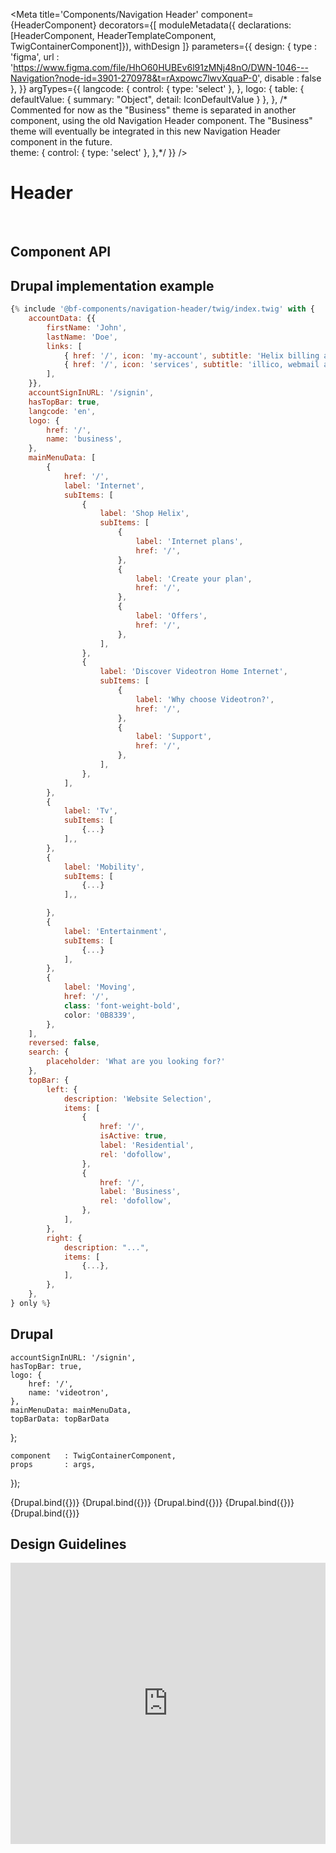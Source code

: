 
<Meta
    title='Components/Navigation Header'
    component={HeaderComponent}
    decorators={[
        moduleMetadata({ declarations: [HeaderComponent, HeaderTemplateComponent, TwigContainerComponent]}),
        withDesign
    ]}
    parameters={{
        design: {
            type    : 'figma',
            url     : 'https://www.figma.com/file/HhO60HUBEv6l91zMNj48nO/DWN-1046---Navigation?node-id=3901-270978&t=rAxpowc7lwvXquaP-0',
            disable : false
        },
    }}
    argTypes={{
        langcode: {
            control: { type: 'select' },
        },
        logo: {
            table: {
                defaultValue: {
                    summary: "Object",
                    detail: IconDefaultValue
                }
            },
        },
        /*
        Commented for now as the "Business" theme is separated in another component,
        using the old Navigation Header component. The "Business" theme will
        eventually be integrated in this new Navigation Header component in the future.        
        theme: {
            control: { type: 'select' },
        },*/
    }}
/>

# Header

<br />

## Component API

<ArgsTable of={HeaderComponent} />

## Drupal implementation example

```jsx
{% include '@bf-components/navigation-header/twig/index.twig' with {
    accountData: {{
        firstName: 'John',
        lastName: 'Doe',
        links: [
            { href: '/', icon: 'my-account', subtitle: 'Helix billing and services', title: 'My Account' },
            { href: '/', icon: 'services', subtitle: 'illico, webmail and web tele', title: 'My Services' },
        ],
    }},
    accountSignInURL: '/signin',
    hasTopBar: true,
    langcode: 'en',
    logo: {
        href: '/',
        name: 'business',
    },
    mainMenuData: [
        {
            href: '/',
            label: 'Internet',
            subItems: [
                {
                    label: 'Shop Helix',
                    subItems: [
                        {
                            label: 'Internet plans',
                            href: '/',
                        },
                        {
                            label: 'Create your plan',
                            href: '/',
                        },
                        {
                            label: 'Offers',
                            href: '/',
                        },
                    ],
                },
                {
                    label: 'Discover Videotron Home Internet',
                    subItems: [
                        {
                            label: 'Why choose Videotron?',
                            href: '/',
                        },
                        {
                            label: 'Support',
                            href: '/',
                        },
                    ],
                },
            ],
        },
        {
            label: 'Tv',
            subItems: [
                {...}
            ],,
        },
        {
            label: 'Mobility',
            subItems: [
                {...}
            ],,

        },
        {
            label: 'Entertainment',
            subItems: [
                {...}
            ],
        },
        {
            label: 'Moving',
            href: '/',
            class: 'font-weight-bold',
            color: '0B8339',
        },
    ],
    reversed: false,
    search: {
        placeholder: 'What are you looking for?'
    },
    topBar: {
        left: {
            description: 'Website Selection',
            items: [
                {
                    href: '/',
                    isActive: true,
                    label: 'Residential',
                    rel: 'dofollow',
                },
                {
                    href: '/',
                    label: 'Business',
                    rel: 'dofollow',
                },
            ],
        },
        right: {
            description: "...",
            items: [
                {...},
            ],
        },
    },
} only %}
```


## Drupal

    accountSignInURL: '/signin',
    hasTopBar: true,
    logo: {
        href: '/',
        name: 'videotron',
    },
    mainMenuData: mainMenuData,
    topBarData: topBarData
};

    component   : TwigContainerComponent,
    props       : args,
});

<Canvas withSource='none'>
    <Story
        name='Drupal - Anonymous'
        height='300px'
        args={{
            elementPath : 'components/navigation-header/_doc/template.drupal',
            ...commonProps,
        }}
    >
        {Drupal.bind({})}
    </Story>
</Canvas>

<Canvas withSource='none'>
    <Story
        name='Drupal - Connected'
        height='300px'
        args={{
            elementPath : 'components/navigation-header/_doc/template.drupal',
            ...commonProps,
            accountData: accountData
        }}
    >
        {Drupal.bind({})}
    </Story>
</Canvas>

<Canvas withSource='none'>
    <Story
        name='Drupal - Top Bar with Links on the Right'
        height='300px'
        args={{
            elementPath : 'components/navigation-header/_doc/template.drupal',
            ...commonProps,
            hasTopBar: true,
            topBarData: {
                left: commonProps.topBarData.left,
                right: {
                    description: "Extra Top Bar Links",
                    items: [
                        {
                            href: "/",
                            label: "Demo link 1",
                        },
                        {
                            href: "/",
                            label: "Demo link 2",
                        },
                        {
                            href: "/",
                            label: "Demo link 3",
                        },
                        {
                            href: "/",
                            label: "Demo link 4",
                        }
                    ],
                },
            },
        }}
    >
        {Drupal.bind({})}
    </Story>
</Canvas>

<Canvas withSource='none'>
    <Story
        name='Drupal - Top Bar with Links on the Right - With a Twig Block'
        height='300px'
        args={{
            elementPath : 'components/navigation-header/_doc/template.drupal',
            ...commonProps,
            _top_bar_right_block: true,
            hasTopBar: true,
        }}
    >
        {Drupal.bind({})}
    </Story>
</Canvas>

<Canvas withSource='none'>
    <Story
        name='Drupal - Without Top Bar'
        height='300px'
        args={{
            elementPath : 'components/navigation-header/_doc/template.drupal',
            ...commonProps,
            hasTopBar: false,
        }}
    >
        {Drupal.bind({})}
    </Story>
</Canvas>

<!-- Angular commented for now -->
<!--

    ## Angular

    component: HeaderTemplateComponent,
    props: args,
    });

    <Canvas withSource='none'>
        <Story
            name='Angular - Not developed yet'
            args={{
                label: 'Header'
            }}
        >
            {Angular.bind({})}
        </Story>
    </Canvas>

    ## Angular implementation example

    Please, read the [Implementation Page](/?path=/docs/implementation-angular--page).


    __// TODO__: Add Stories (variants of your component) as much as you want.


    ## Component API

    <ArgsTable of={HeaderComponent} />

-->

## Design Guidelines

<iframe width='100%' height='450' src='https://www.figma.com/embed?embed_host=share&url=https%3A%2F%2Fwww.figma.com%2Ffile%2FHhO60HUBEv6l91zMNj48nO%2FDWN-1046---Navigation%3Fnode-id%3D3901-270978%26t%3DrAxpowc7lwvXquaP-0&chrome=DOCUMENTATION' frameBorder='0' allowFullScreen></iframe>
